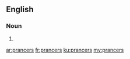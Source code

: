 ==English==

===Noun===
{{head|en|plural}}

# {{plural of|prancer|lang=en|nocat=1}}

[[ar:prancers]]
[[fr:prancers]]
[[ku:prancers]]
[[my:prancers]]